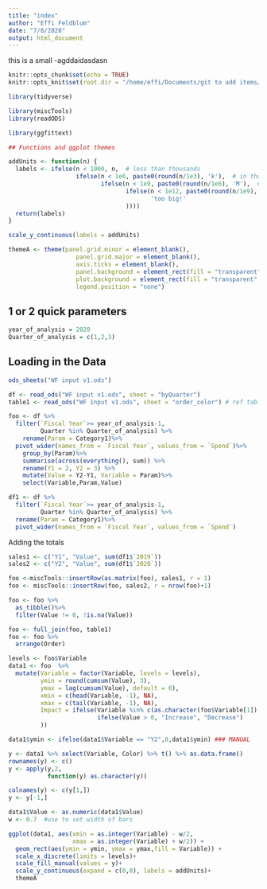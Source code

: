 ```yaml
---
title: "index"
author: "Effi Feldblum"
date: "7/8/2020"
output: html_document
---
```


this is a small -agddaidasdasn

```r
knitr::opts_chunk$set(echo = TRUE)
knitr::opts_knit$set(root.dir = "/home/effi/Documents/git to add items/waterflow chart _ ggplot/WaterFall Chart")

library(tidyverse)

library(miscTools)
library(readODS)

library(ggfittext)

## Functions and ggplot themes

addUnits <- function(n) {
  labels <- ifelse(n < 1000, n,  # less than thousands
                   ifelse(n < 1e6, paste0(round(n/1e3), 'k'),  # in thousands
                          ifelse(n < 1e9, paste0(round(n/1e6), 'M'),  # in millions
                                 ifelse(n < 1e12, paste0(round(n/1e9), 'B'), # in billions
                                        'too big!'
                                 ))))
  return(labels)
}

scale_y_continuous(labels = addUnits) 

themeA <- theme(panel.grid.minor = element_blank(),
                   panel.grid.major = element_blank(),
                   axis.ticks = element_blank(),
                   panel.background = element_rect(fill = "transparent",colour = NA),
                   plot.background = element_rect(fill = "transparent",colour = NA),
                   legend.position = "none")


```

## 1 or 2 quick parameters

```r
year_of_analysis = 2020
Quarter_of_analysis = c(1,2,3)
```


## Loading in the Data
```r
ods_sheets("WF input v1.ods")

df <- read_ods("WF input v1.ods", sheet = "byQuarter")
table1 <- read_ods("WF input v1.ods", sheet = "order_color") # ref table of order and color

```


```r
foo <- df %>%
  filter(`Fiscal Year`>= year_of_analysis-1,
         Quarter %in% Quarter_of_analysis) %>%
    rename(Param = Category1)%>%
  pivot_wider(names_from = `Fiscal Year`, values_from = `Spend`)%>%
    group_by(Param)%>%
    summarise(across(everything(), sum)) %>%
    rename(Y1 = 2, Y2 = 3) %>%    
    mutate(Value = Y2-Y1, Variable = Param)%>%
    select(Variable,Param,Value)

df1 <- df %>%
  filter(`Fiscal Year`>= year_of_analysis-1,
         Quarter %in% Quarter_of_analysis) %>%
  rename(Param = Category1)%>%
  pivot_wider(names_from = `Fiscal Year`, values_from = `Spend`)
```


Adding the totals
```r
sales1 <- c("Y1", "Value", sum(df1$`2019`))
sales2 <- c("Y2", "Value", sum(df1$`2020`))

foo <-miscTools::insertRow(as.matrix(foo), sales1, r = 1)
foo <- miscTools::insertRow(foo, sales2, r = nrow(foo)+1)

foo <- foo %>%
  as_tibble()%>%
  filter(Value != 0, !is.na(Value))

```


```r
foo <- full_join(foo, table1)
foo <- foo %>%
  arrange(Order)
```

```r
levels <- foo$Variable
data1 <- foo  %>%
  mutate(Variable = factor(Variable, levels = levels),
         ymin = round(cumsum(Value), 3),
         ymax = lag(cumsum(Value), default = 0),
         xmin = c(head(Variable, -1), NA),
         xmax = c(tail(Variable, -1), NA),
         Impact = ifelse(Variable %in% c(as.character(foo$Variable[1]), as.character(foo$Variable[nrow(foo)])),"Budget",
                         ifelse(Value > 0, "Increase", "Decrease")
         ))

data1$ymin <- ifelse(data1$Variable == "Y2",0,data1$ymin) ### MANUAL
```


```r
y <- data1 %>% select(Variable, Color) %>% t() %>% as.data.frame()
rownames(y) <- c()
y <- apply(y,2,
           function(y) as.character(y))

colnames(y) <- c(y[1,])
y <- y[-1,]
```

```r
data1$Value <- as.numeric(data1$Value) 
w <- 0.7  #use to set width of bars

ggplot(data1, aes(xmin = as.integer(Variable) - w/2,
                  xmax = as.integer(Variable) + w/2)) + 
  geom_rect(aes(ymin = ymin, ymax = ymax,fill = Variable)) +
  scale_x_discrete(limits = levels)+
  scale_fill_manual(values = y)+
  scale_y_continuous(expand = c(0,0), labels = addUnits)+
  themeA
```











